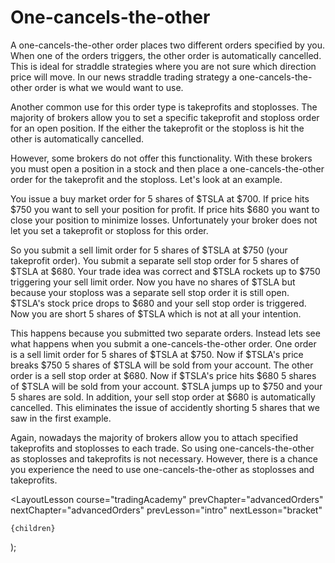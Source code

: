 
# One-cancels-the-other

A one-cancels-the-other order places two different orders specified by you. When one of the orders triggers, the other order
is automatically cancelled. This is ideal for straddle strategies where you are not sure which direction price will move. In
our news straddle trading strategy a one-cancels-the-other order is what we would want to use.

Another common use for this order type is takeprofits and stoplosses. The majority of brokers allow you to set a specific
takeprofit and stoploss order for an open position. If the either the takeprofit or the stoploss is hit the other is automatically
cancelled.

However, some brokers do not offer this functionality. With these brokers you must open a position in a stock and then place
a one-cancels-the-other order for the takeprofit and the stoploss. Let's look at an example.

You issue a buy market order for 5 shares of $TSLA at $700. If price hits $750 you want to sell your position for profit. If price hits
$680 you want to close your position to minimize losses. Unfortunately your broker does not let you set a takeprofit or
stoploss for this order.

So you submit a sell limit order for 5 shares of $TSLA at $750 (your takeprofit order). You submit a separate sell stop order
for 5 shares of $TSLA at $680. Your trade idea was correct and $TSLA rockets up to $750 triggering your sell limit order. Now
you have no shares of $TSLA but because your stoploss was a separate sell stop order it is still open. $TSLA's stock price drops
to $680 and your sell stop order is triggered. Now you are short 5 shares of $TSLA which is not at all your intention.

This happens because you submitted two separate orders. Instead lets see what happens when you submit a one-cancels-the-other
order. One order is a sell limit order for 5 shares of $TSLA at $750. Now if $TSLA's
price breaks $750 5 shares of $TSLA will be sold from your account. The other order is a sell stop order at $680. Now if $TSLA's
price hits $680 5 shares of $TSLA will be sold from your account. $TSLA jumps up to $750 and your 5 shares are sold. In
addition, your sell stop order at $680 is automatically cancelled. This eliminates the issue of accidently shorting 5 shares
that we saw in the first example.

Again, nowadays the majority of brokers allow you to attach specified takeprofits and stoplosses to each trade. So using
one-cancels-the-other as stoplosses and takeprofits is not necessary. However, there is a chance you experience the need
to use one-cancels-the-other as stoplosses and takeprofits.

  <LayoutLesson
    course="tradingAcademy"
    prevChapter="advancedOrders"
    nextChapter="advancedOrders"
    prevLesson="intro"
    nextLesson="bracket"
  >
    {children}
  </LayoutLesson>
);
